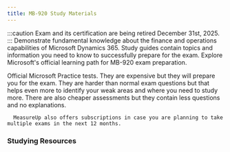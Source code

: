 ```yaml
---
title: MB-920 Study Materials
---
```


:::caution
Exam and its certification are being retired December 31st, 2025.
:::
<Card title="Get Started" icon="star"> 
  <LinkCard title="Exam MB-920: Microsoft Dynamics 365 Fundamentals (ERP)" href="https://learn.microsoft.com/credentials/certifications/d365-fundamentals-finance-and-operations-apps-erp?WT.mc_id=studentamb_165290" target="_blank"/>
      Demonstrate fundamental knowledge about the finance and operations capabilities of Microsoft Dynamics 365.
  <LinkCard title="MB-920 Study Guide" href="https://aka.ms/mb920-studyguide?WT.mc_id=studentamb_165290" target="_blank"/>
      Study guides contain topics and information you need to know to successfully prepare for the exam.
  <LinkCard title="Microsoft Learn" href="https://learn.microsoft.com/training/courses/mb-920t00?WT.mc_id=studentamb_165290" target="_blank"/>
      Explore Microsoft's official learning path for MB-920 exam preparation.
</Card>

<Card title="MeasureUp Practice Tests" icon="open-book"> 
<CardGrid>
  <LinkCard title="MeasureUp Assessment" href="https://www.measureup.com/assessment-mb-920-microsoft-dynamics-365-fundamentals-erp.html#u44" target="_blank"/>
  <LinkCard title="MeasureUp Practice Test" href="https://www.measureup.com/microsoft-practice-test-mb-920-microsoft-dynamics-365-fundamentals-erp.html#u44" target="_blank"/>
</CardGrid>
  <LinkCard title="MeasureUp Subscriptions" href="https://www.measureup.com/subscription-plans-for-individuals#u44" target="_blank"/>
      Official Microsoft Practice tests. They are expensive but they will prepare you for the exam. They are harder than normal exam questions but that helps 
      even more to identify your weak areas and where you need to study more. There are also cheaper assessments but they contain less questions and no explanations.

      MeasureUp also offers subscriptions in case you are planning to take multiple exams in the next 12 months. 
</Card>

### Studying Resources

<Tabs>

  <TabItem label="Text">
  <CardGrid>
    <LinkCard title="Microsoft Learn" href="https://learn.microsoft.com/training/courses/mb-920t00?WT.mc_id=studentamb_165290" target="_blank"/>
  </CardGrid>
  </TabItem>

  <TabItem label="Videos">
  <CardGrid>
    <LinkCard title="Microsoft Virtual Training Day: Dynamics 365 Fundamentals (ERP)" href="https://events.microsoft.com/allevents/?language=English&clientTimeZone=1&search=Microsoft%20Dynamics%20365%20Virtual%20Training%20Day:%20Fundamentals%20(ERP)&WT.mc_id=studentamb_165290" target="_blank"/>
  </CardGrid>
  </TabItem>

  <TabItem label="Paid">
  <CardGrid>
  </CardGrid>
  </TabItem>

  <TabItem label="Tests">
  <CardGrid>
    <LinkCard title="MS Learn Practice Assessment" href="https://learn.microsoft.com/certifications/exams/mb-920/practice/assessment?assessment-type=practice&assessmentId=54" target="_blank"/>
    <LinkCard title="MeasureUp Assessment" href="https://www.measureup.com/assessment-mb-920-microsoft-dynamics-365-fundamentals-erp.html#u44" target="_blank"/>
    <LinkCard title="MeasureUp Practice Tests" href="https://www.measureup.com/microsoft-practice-test-mb-920-microsoft-dynamics-365-fundamentals-erp.html#u44" target="_blank"/> 
  </CardGrid>
  </TabItem>

  <TabItem label="Misc">
  <CardGrid>
  </CardGrid>
  </TabItem>
  
</Tabs>
